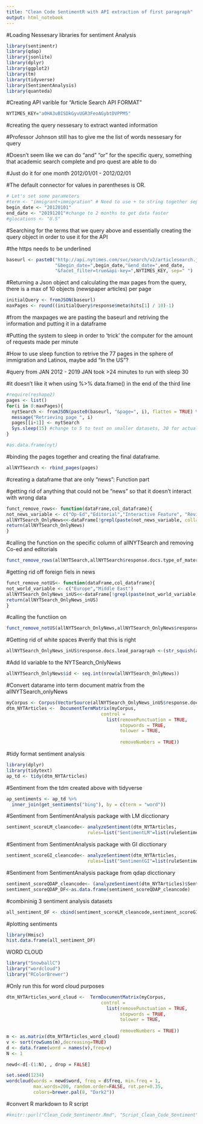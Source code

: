 ```yaml
---
title: "Clean Code SentimentR with API extraction of first paragraph"
output: html_notebook
---
```



#Loading Nessesary libraries for sentiment Analysis
```r
library(sentimentr)
library(qdap)
library(jsonlite)
library(dplyr)
library(ggplot2)
library(tm)
library(tidyverse)
library(SentimentAnalysis)
library(quanteda)
```

#Creating API varible for "Article Search API FORMAT"
```r
NYTIMES_KEY="a0HA3uBISDkGyvUGR3FeoAGybtDVPPM5"
```

#creating the query nessesary to extract wanted information

#Professor Johnson still has to give me the list of words nessesary for query 

#Doesn't seem like we can do "and" "or" for the specific query, something that academic search complete and pro quest are able to do

#Just do it for one month 2012/01/01 - 2012/02/01

#The default connector for values in parentheses is OR. 
```r
# Let's set some parameters
#term <- "immigrant+immigration" # Need to use + to string together separate words however it is concatinating
begin_date <- "20120101"
end_date <- "20191201"#change to 2 months to get data faster
#glocations <- "U.S"
```

#Searching for the terms that we query above and essentially creating the query object in order to use it for the API

#the https needs to be underlined

```r
baseurl <- paste0("http://api.nytimes.com/svc/search/v2/articlesearch.json?q=immigrant OR migrant OR migration OR refugee OR asylum OR undocumented", 
                  "&begin_date=",begin_date,"&end_date=",end_date,
                  "&facet_filter=true&api-key=",NYTIMES_KEY, sep=" ")
```


#Returning a Json object and calculating the max pages from the query, there is a max of 10 objects (newspaper articles) per page
```r
initialQuery <- fromJSON(baseurl)
maxPages <- round((initialQuery$response$meta$hits[1] / 10)-1) 
```

#from the maxpages we are pasting the baseurl and retriving the information and putting it in a dataframe

#Putting the system to sleep in order to 'trick' the computer for the amount of requests made per minute

#How to use sleep function to retrive the 77 pages in the sphere of immigration and Latinos, maybe add "In the US"?

#query from JAN 2012 - 2019 JAN took >24 minutes to run with sleep 30

#it doesn't like it when using %>% data.frame() in the end of the third line
```r
#require(reshape2)
pages <- list()
for(i in 0:maxPages){
  nytSearch <- fromJSON(paste0(baseurl, "&page=", i), flatten = TRUE) %>% data.frame() 
  message("Retrieving page ", i)
  pages[[i+1]] <- nytSearch 
  Sys.sleep(15) #change to 5 to test on smaller datasets, 30 for actual execution
}
```
```r
#as.data.frame(nyt)
```


#binding the pages together and creating the final dataframe. 
```r
allNYTSearch <- rbind_pages(pages)
```

#creating a dataframe that are only "news": Function part

#getting rid of anything that could not be "news" so that it doesn't interact with wrong data
```r
funct_remove_rows<- function(dataFrame,col_dataframe){
not_news_variable <- c("Op-Ed","Editorial","Interactive Feature", "Review", "Letter", "Correction","List")
allNYTSearch_OnlyNews<<-dataFrame[!grepl(paste(not_news_variable, collapse="|"), col_dataframe),]
return(allNYTSearch_OnlyNews)
}
```


#calling the function on the specific column of allNYTSearch and removing Co-ed and editorials

```r
funct_remove_rows(allNYTSearch,allNYTSearch$response.docs.type_of_material)
```

#getting rid off foreign fiels in news
```r

funct_remove_notUS<- function(dataFrame,col_dataframe){
not_world_variable <- c("Europe","Middle East")
allNYTSearch_OnlyNews_inUS<<-dataFrame[!grepl(paste(not_world_variable, collapse="|"), col_dataframe),]
return(allNYTSearch_OnlyNews_inUS)
}

```


#calling the functiion on 

```r
funct_remove_notUS(allNYTSearch_OnlyNews,allNYTSearch_OnlyNews$response.docs.subsection_name)
```



#Getting rid of white spaces
#verify that this is right
```r
allNYTSearch_OnlyNews_inUS$response.docs.lead_paragraph <-(str_squish(allNYTSearch_OnlyNews_inUS$response.docs.lead_paragraph))
```

#Add Id variable to the NYTSearch_OnlyNews 
```r
allNYTSearch_OnlyNews$id <- seq.int(nrow(allNYTSearch_OnlyNews))
```



#Convert datarame into term document matrix from the allNYTSearch_onlyNews
```r
myCorpus <- Corpus(VectorSource(allNYTSearch_OnlyNews_inUS$response.docs.lead_paragraph))
dtm_NYTArticles <-  DocumentTermMatrix(myCorpus, 
                                   control = 
                                     list(removePunctuation = TRUE,
                                          stopwords = TRUE,
                                          tolower = TRUE,
              
                                          removeNumbers = TRUE)) 
```





#tidy format sentiment analysis
```r
library(dplyr)
library(tidytext)
ap_td <- tidy(dtm_NYTArticles)
```

#Sentiment from the tdm created above with tidyverse
```r
ap_sentiments <- ap_td %>%
  inner_join(get_sentiments("bing"), by = c(term = "word"))
```
#Sentiment from SentimentAnalysis package with LM dicctionary

```r
sentiment_scoreLM_cleancode<- analyzeSentiment(dtm_NYTArticles,
                              rules=list("SentimentLM"=list(ruleSentiment, loadDictionaryLM())))
```
#Sentiment from SentimentAnalysis package with GI dicctionary


```r
sentiment_scoreGI_cleancode<- analyzeSentiment(dtm_NYTArticles,
                              rules=list("SentimentGI"=list(ruleSentiment, loadDictionaryGI())))


```

#Sentiment from SentimentAnalysis package from qdap dicctionary

```r
sentiment_scoreQDAP_cleancode<- (analyzeSentiment(dtm_NYTArticles)$SentimentQDAP)
sentiment_scoreQDAP_DF<-as.data.frame(sentiment_scoreQDAP_cleancode)
```


#combininig 3 sentiment analysis datasets

```r
all_sentiment_DF <- cbind(sentiment_scoreLM_cleancode,sentiment_scoreGI_cleancode,sentiment_scoreQDAP_DF)
```

#plotting sentiments
```r
library(Hmisc)
hist.data.frame(all_sentiment_DF)
```




WORD CLOUD
```r
library("SnowballC")
library("wordcloud")
library("RColorBrewer")
```



#Only run this for word cloud purposes
```r
dtm_NYTArticles_word_cloud <-  TermDocumentMatrix(myCorpus, 
                                   control = 
                                     list(removePunctuation = TRUE,
                                          stopwords = TRUE,
                                          tolower = TRUE,
              
                                          removeNumbers = TRUE)) 
m <- as.matrix(dtm_NYTArticles_word_cloud)
v <- sort(rowSums(m),decreasing=TRUE)
d <- data.frame(word = names(v),freq=v)
N <- 1

newd<-d[-(1:N), , drop = FALSE]
```

```r
set.seed(1234)
wordcloud(words = newd$word, freq = d$freq, min.freq = 1,
          max.words=200, random.order=FALSE, rot.per=0.35, 
          colors=brewer.pal(8, "Dark2"))
```



#convert R markdown to R script
```r
#knitr::purl("Clean_Code_Sentimentr.Rmd", "Script_Clean_Code_Sentiment", documentation = 2)
```


